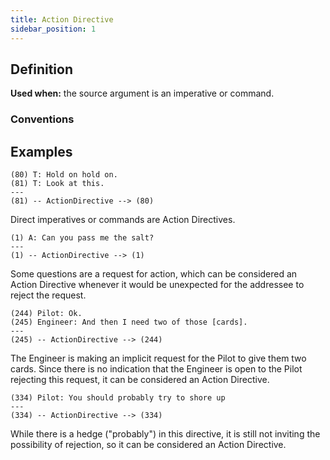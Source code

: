```yaml
---
title: Action Directive
sidebar_position: 1
---
```


## Definition

**Used when:** the source argument is an imperative or command.

### Conventions

<M2 />

## Examples

```
(80) T: Hold on hold on.
(81) T: Look at this.
---
(81) -- ActionDirective --> (80)
```
Direct imperatives or commands are Action Directives.

```
(1) A: Can you pass me the salt?
---
(1) -- ActionDirective --> (1)
```
Some questions are a request for action, which can be considered an Action Directive whenever it would be unexpected for the addressee to reject the request.

```
(244) Pilot: Ok.
(245) Engineer: And then I need two of those [cards].
---
(245) -- ActionDirective --> (244)
```
The Engineer is making an implicit request for the Pilot to give them two cards.
Since there is no indication that the Engineer is open to the Pilot rejecting this request, it can be considered an Action Directive.

```
(334) Pilot: You should probably try to shore up
---
(334) -- ActionDirective --> (334)
```
While there is a hedge ("probably") in this directive, it is still not inviting the possibility of rejection, so it can be considered an Action Directive.